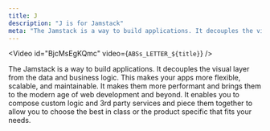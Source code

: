 ```yaml
---
title: J
description: "J is for Jamstack"
meta: "The Jamstack is a way to build applications. It decouples the visual layer from the data and business logic. It enables you to compose your site."
---
```


<Video id="BjcMsEgKQmc" video={`ABSs_LETTER_${title}`} />

The Jamstack is a way to build applications. It decouples the visual layer from the data and business logic. This makes your apps more flexible, scalable, and maintainable. It makes them more performant and brings them to the modern age of web development and beyond. It enables you to compose custom logic and 3rd party services and piece them together to allow you to choose the best in class or the product specific that fits your needs.